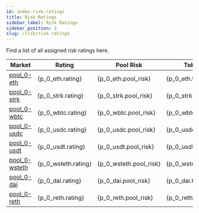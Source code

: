 ```yaml
---
id: index-risk-ratings
title: Risk Ratings
sidebar_label: Risk Ratings
sidebar_position: 3
slug: /risk/risk-ratings
---
```




Find a list of all assigned risk ratings here.


| **Market**                                    | **Rating**          | **Pool Risk**          | **Token Risk**          | **Oracle Risk**          | **Bad Debt Risk**        | **Governance Risk**          |
|-----------------------------------------------|---------------------|------------------------|-------------------------|------------------------- |---------------------------|------------------------------|
| [pool_0-eth](./risk-reports/pool_0-eth)       | {p_0_eth.rating}    | {p_0_eth.pool_risk}    | {p_0_eth.token_risk}    | {p_0_eth.oracle_risk}    | {p_0_eth.baddebt_risk}    | {p_0_eth.governance_risk}    |
| [pool_0-strk](./risk-reports/pool_0-strk)     | {p_0_strk.rating}   | {p_0_strk.pool_risk}   | {p_0_strk.token_risk}   | {p_0_strk.oracle_risk}   | {p_0_strk.baddebt_risk}   | {p_0_strk.governance_risk}   |
| [pool_0-wbtc](./risk-reports/pool_0-wbtc)     | {p_0_wbtc.rating}   | {p_0_wbtc.pool_risk}   | {p_0_wbtc.token_risk}   | {p_0_wbtc.oracle_risk}   | {p_0_wbtc.baddebt_risk}   | {p_0_wbtc.governance_risk}   |
| [pool_0-usdc](./risk-reports/pool_0-usdc)     | {p_0_usdc.rating}   | {p_0_usdc.pool_risk}   | {p_0_usdc.token_risk}   | {p_0_usdc.oracle_risk}   | {p_0_usdc.baddebt_risk}   | {p_0_usdc.governance_risk}   |
| [pool_0-usdt](./risk-reports/pool_0-usdt)     | {p_0_usdt.rating}   | {p_0_usdt.pool_risk}   | {p_0_usdt.token_risk}   | {p_0_usdt.oracle_risk}   | {p_0_usdt.baddebt_risk}   | {p_0_usdt.governance_risk}   |
| [pool_0-wsteth](./risk-reports/pool_0-wsteth) | {p_0_wsteth.rating} | {p_0_wsteth.pool_risk} | {p_0_wsteth.token_risk} | {p_0_wsteth.oracle_risk} | {p_0_wsteth.baddebt_risk} | {p_0_wsteth.governance_risk} |
| [pool_0-dai](./risk-reports/pool_0-dai)       | {p_0_dai.rating}    | {p_0_dai.pool_risk}    | {p_0_dai.token_risk}    | {p_0_dai.oracle_risk}    | {p_0_dai.baddebt_risk}    | {p_0_dai.governance_risk}    |
| [pool_0-reth](./risk-reports/pool_0-reth)     | {p_0_reth.rating}   | {p_0_reth.pool_risk}   | {p_0_reth.token_risk}   | {p_0_reth.oracle_risk}   | {p_0_reth.baddebt_risk}   | {p_0_reth.governance_risk}   |
